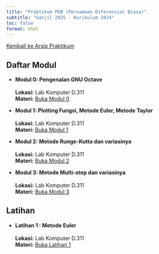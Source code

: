 ---
title: "Praktikum PDB (Persamaan Diferensial Biasa)"
subtitle: "Ganjil 2025 - Kurikulum 2024"
toc: false
format: html
---

<a href="../../../../praktikum.qmd" class="btn btn-outline-primary mb-4">
<i class="fa-solid fa-arrow-left"></i> Kembali ke Arsip Praktikum
</a>

::: {.panel-tabset}

## Daftar Modul

-   **Modul 0: Pengenalan GNU Octave**
    <br> <i class="fa-solid fa-calendar-days" aria-hidden="true"></i>
    <br> <i class="fa-solid fa-location-dot" aria-hidden="true"></i> **Lokasi:** Lab Komputer D.311 
    <br> <i class="fa-solid fa-book" aria-hidden="true"></i> **Materi:** [Buka Modul 0](./modul0.ipynb)

-   **Modul 1: Plotting Fungsi, Metode Euler, Metode Taylor**
    <br> <i class="fa-solid fa-calendar-days" aria-hidden="true"></i>
    <br> <i class="fa-solid fa-location-dot" aria-hidden="true"></i> **Lokasi:** Lab Komputer D.311 
    <br> <i class="fa-solid fa-book" aria-hidden="true"></i> **Materi:** [Buka Modul 1](./modul1.ipynb)

-   **Modul 2: Metode Runge-Kutta dan variasinya**
    <br> <i class="fa-solid fa-calendar-days" aria-hidden="true"></i>
    <br> <i class="fa-solid fa-location-dot" aria-hidden="true"></i> **Lokasi:** Lab Komputer D.311 
    <br> <i class="fa-solid fa-book" aria-hidden="true"></i> **Materi:** [Buka Modul 2](./modul2.ipynb)

-   **Modul 3: Metode Multi-step dan variasinya**
    <br> <i class="fa-solid fa-calendar-days" aria-hidden="true"></i>
    <br> <i class="fa-solid fa-location-dot" aria-hidden="true"></i> **Lokasi:** Lab Komputer D.311 
    <br> <i class="fa-solid fa-book" aria-hidden="true"></i> **Materi:** [Buka Modul 3](./modul3.ipynb)

## Latihan 

-   **Latihan 1 : Metode Euler**
    <br> <i class="fa-solid fa-calendar-days" aria-hidden="true"></i>
    <br> <i class="fa-solid fa-location-dot" aria-hidden="true"></i> **Lokasi:** Lab Komputer D.311 
    <br> <i class="fa-solid fa-book" aria-hidden="true"></i> **Materi:** [Buka Latihan 1](./latihan1.ipynb)

:::